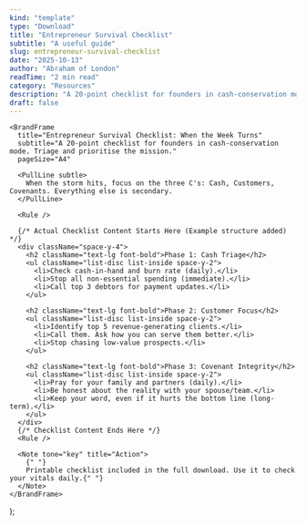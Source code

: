 ```yaml
---
kind: "template"
type: "Download"
title: "Entrepreneur Survival Checklist"
subtitle: "A useful guide"
slug: entrepreneur-survival-checklist
date: "2025-10-13"
author: "Abraham of London"
readTime: "2 min read"
category: "Resources"
description: "A 20-point checklist for founders in cash-conservation mode to triage and prioritize the mission."
draft: false
---
```



    <BrandFrame
      title="Entrepreneur Survival Checklist: When the Week Turns"
      subtitle="A 20-point checklist for founders in cash-conservation mode. Triage and prioritise the mission."
      pageSize="A4"

> 
      <PullLine subtle>
        When the storm hits, focus on the three C's: Cash, Customers, Covenants. Everything else is secondary.
      </PullLine>

      <Rule />
      
      {/* Actual Checklist Content Starts Here (Example structure added) */}
      <div className="space-y-4">
        <h2 className="text-lg font-bold">Phase 1: Cash Triage</h2>
        <ul className="list-disc list-inside space-y-2">
          <li>Check cash-in-hand and burn rate (daily).</li>
          <li>Stop all non-essential spending (immediate).</li>
          <li>Call top 3 debtors for payment updates.</li>
        </ul>
        
        <h2 className="text-lg font-bold">Phase 2: Customer Focus</h2>
        <ul className="list-disc list-inside space-y-2">
          <li>Identify top 5 revenue-generating clients.</li>
          <li>Call them. Ask how you can serve them better.</li>
          <li>Stop chasing low-value prospects.</li>
        </ul>
        
        <h2 className="text-lg font-bold">Phase 3: Covenant Integrity</h2>
        <ul className="list-disc list-inside space-y-2">
          <li>Pray for your family and partners (daily).</li>
          <li>Be honest about the reality with your spouse/team.</li>
          <li>Keep your word, even if it hurts the bottom line (long-term).</li>
        </ul>
      </div>
      {/* Checklist Content Ends Here */}
      <Rule />
      
      <Note tone="key" title="Action">
        {" "}
        Printable checklist included in the full download. Use it to check your vitals daily.{" "}
      </Note>
    </BrandFrame>
  );


